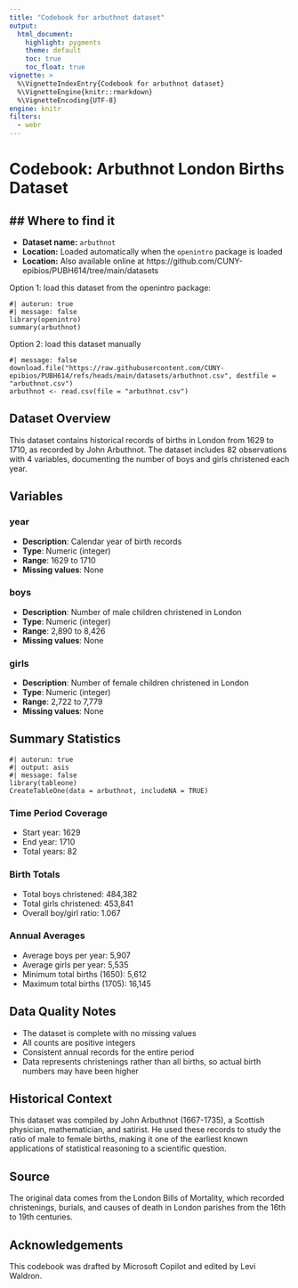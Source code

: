 ```yaml
---
title: "Codebook for arbuthnot dataset"
output:
  html_document:
    highlight: pygments
    theme: default
    toc: true
    toc_float: true
vignette: >
  %\VignetteIndexEntry{Codebook for arbuthnot dataset}
  %\VignetteEngine{knitr::rmarkdown}
  %\VignetteEncoding{UTF-8}
engine: knitr
filters:
  - webr
---
```


# Codebook: Arbuthnot London Births Dataset

## Where to find it
- 
- **Dataset name:** `arbuthnot`
- **Location:** Loaded automatically when the `openintro` package is loaded
- **Location:** Also available online at https://github.com/CUNY-epibios/PUBH614/tree/main/datasets

Option 1: load this dataset from the openintro package:
```webr-r
#| autorun: true
#| message: false
library(openintro)
summary(arbuthnot)
```

Option 2: load this dataset manually
```webr-r
#| message: false
download.file("https://raw.githubusercontent.com/CUNY-epibios/PUBH614/refs/heads/main/datasets/arbuthnot.csv", destfile = "arbuthnot.csv")
arbuthnot <- read.csv(file = "arbuthnot.csv")
```

## Dataset Overview
This dataset contains historical records of births in London from 1629 to 1710, as recorded by John Arbuthnot. The dataset includes 82 observations with 4 variables, documenting the number of boys and girls christened each year.

## Variables

### year
- **Description**: Calendar year of birth records
- **Type**: Numeric (integer)
- **Range**: 1629 to 1710
- **Missing values**: None

### boys
- **Description**: Number of male children christened in London
- **Type**: Numeric (integer)
- **Range**: 2,890 to 8,426
- **Missing values**: None

### girls
- **Description**: Number of female children christened in London
- **Type**: Numeric (integer)
- **Range**: 2,722 to 7,779
- **Missing values**: None

## Summary Statistics

```webr-r
#| autorun: true
#| output: asis
#| message: false
library(tableone)
CreateTableOne(data = arbuthnot, includeNA = TRUE)
```

### Time Period Coverage
- Start year: 1629
- End year: 1710
- Total years: 82

### Birth Totals
- Total boys christened: 484,382
- Total girls christened: 453,841
- Overall boy/girl ratio: 1.067

### Annual Averages
- Average boys per year: 5,907
- Average girls per year: 5,535
- Minimum total births (1650): 5,612
- Maximum total births (1705): 16,145

## Data Quality Notes
- The dataset is complete with no missing values
- All counts are positive integers
- Consistent annual records for the entire period
- Data represents christenings rather than all births, so actual birth numbers may have been higher

## Historical Context
This dataset was compiled by John Arbuthnot (1667-1735), a Scottish physician, mathematician, and satirist. He used these records to study the ratio of male to female births, making it one of the earliest known applications of statistical reasoning to a scientific question.

## Source
The original data comes from the London Bills of Mortality, which recorded christenings, burials, and causes of death in London parishes from the 16th to 19th centuries.

## Acknowledgements
This codebook was drafted by Microsoft Copilot and edited by Levi Waldron.
